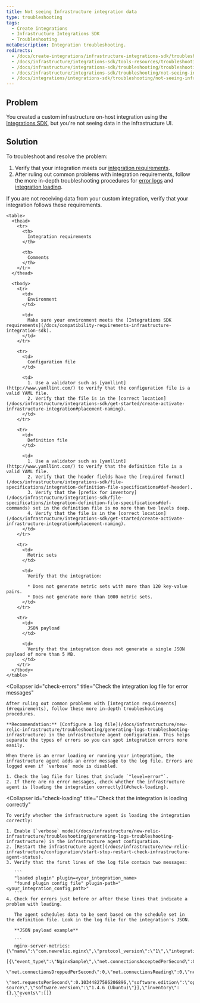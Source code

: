 ```yaml
---
title: Not seeing Infrastructure integration data
type: troubleshooting
tags:
  - Create integrations
  - Infrastructure Integrations SDK
  - Troubleshooting
metaDescription: Integration troubleshooting.
redirects:
  - /docs/create-integrations/infrastructure-integrations-sdk/troubleshooting/not-seeing-infrastructure-integration-data
  - /docs/infrastructure/integrations-sdk/tools-resources/troubleshooting-not-seeing-integration-data
  - /docs/infrastructure/integrations-sdk/troubleshooting/troubleshooting-not-seeing-integration-data
  - /docs/infrastructure/integrations-sdk/troubleshooting/not-seeing-infrastructure-integration-data
  - /docs/integrations/integrations-sdk/troubleshooting/not-seeing-infrastructure-integration-data
---
```


## Problem

You created a custom infrastructure on-host integration using the [Integrations SDK](/docs/integrations/integrations-sdk/getting-started/introduction-infrastructure-integrations-sdk), but you're not seeing data in the infrastructure UI.

## Solution

To troubleshoot and resolve the problem:

1. Verify that your integration meets our [integration requirements](#requirements).
2. After ruling out common problems with integration requirements, follow the more in-depth troubleshooting procedures for [error logs](#check-errors) and [integration loading](#check-loading).

<CollapserGroup>
  <Collapser
    id="requirements"
    title="Troubleshoot integration requirements"
  >
    If you are not receiving data from your custom integration, verify that your integration follows these requirements.

    <table>
      <thead>
        <tr>
          <th>
            Integration requirements
          </th>

          <th>
            Comments
          </th>
        </tr>
      </thead>

      <tbody>
        <tr>
          <td>
            Environment
          </td>

          <td>
            Make sure your environment meets the [Integrations SDK requirements](/docs/compatibility-requirements-infrastructure-integration-sdk).
          </td>
        </tr>

        <tr>
          <td>
            Configuration file
          </td>

          <td>
            1. Use a validator such as [yamllint](http://www.yamllint.com/) to verify that the configuration file is a valid YAML file.
            2. Verify that the file is in the [correct location](/docs/infrastructure/integrations-sdk/get-started/create-activate-infrastructure-integration#placement-naming).
          </td>
        </tr>

        <tr>
          <td>
            Definition file
          </td>

          <td>
            1. Use a validator such as [yamllint](http://www.yamllint.com/) to verify that the definition file is a valid YAML file.
            2. Verify that the header fields have the [required format](/docs/infrastructure/integrations-sdk/file-specifications/integration-definition-file-specifications#def-header).
            3. Verify that the [prefix for inventory](/docs/infrastructure/integrations-sdk/file-specifications/integration-definition-file-specifications#def-commands) set in the definition file is no more than two levels deep.
            4. Verify that the file is in the [correct location](/docs/infrastructure/integrations-sdk/get-started/create-activate-infrastructure-integration#placement-naming).
          </td>
        </tr>

        <tr>
          <td>
            Metric sets
          </td>

          <td>
            Verify that the integration:

            * Does not generate metric sets with more than 120 key-value pairs.
            * Does not generate more than 1000 metric sets.
          </td>
        </tr>

        <tr>
          <td>
            JSON payload
          </td>

          <td>
            Verify that the integration does not generate a single JSON payload of more than 5 MB.
          </td>
        </tr>
      </tbody>
    </table>
  </Collapser>

  <Collapser
    id="check-errors"
    title="Check the integration log file for error messages"
  >
    After ruling out common problems with [integration requirements](#requirements), follow these more in-depth troubleshooting procedures.

    **Recommendation:** [Configure a log file](/docs/infrastructure/new-relic-infrastructure/troubleshooting/generating-logs-troubleshooting-infrastructure) in the infrastructure agent configuration. This helps separate the types of errors so you can spot integration errors more easily.

    When there is an error loading or running your integration, the infrastructure agent adds an error message to the log file. Errors are logged even if `verbose` mode is disabled.

    1. Check the log file for lines that include `"level=error"`.
    2. If there are no error messages, check whether the infrastructure agent is [loading the integration correctly](#check-loading).
  </Collapser>

  <Collapser
    id="check-loading"
    title="Check that the integration is loading correctly"
  >
    To verify whether the infrastructure agent is loading the integration correctly:

    1. Enable [`verbose` mode](/docs/infrastructure/new-relic-infrastructure/troubleshooting/generating-logs-troubleshooting-infrastructure) in the infrastructure agent configuration.
    2. [Restart the infrastructure agent](/docs/infrastructure/new-relic-infrastructure/configuration/start-stop-restart-check-infrastructure-agent-status).
    3. Verify that the first lines of the log file contain two messages:

       ```
       "loaded plugin" plugin=<your_integration_name>
       "found plugin config file" plugin-path="<your_integration_config_path>"
       ```
    4. Check for errors just before or after these lines that indicate a problem with loading.

       The agent schedules data to be sent based on the schedule set in the definition file. Look in the log file for the integration's JSON.

       **JSON payload example**

       ```
       nginx-server-metrics: {\"name\":\"com.newrelic.nginx\",\"protocol_version\":\"1\",\"integration_version\":\"0.5.0\",\"metrics\":
       [{\"event_type\":\"NginxSample\",\"net.connectionsAcceptedPerSecond\":0.10344827586206896,\"net.connectionsActive\":1,
       \"net.connectionsDroppedPerSecond\":0,\"net.connectionsReading\":0,\"net.connectionsWaiting\":0,\"net.connectionsWriting\":1,
       \"net.requestsPerSecond\":0.10344827586206896,\"software.edition\":\"open source\",\"software.version\":\"1.4.6 (Ubuntu)\"}],\"inventory\":{},\"events\":[]}
       ```
  </Collapser>
</CollapserGroup>
